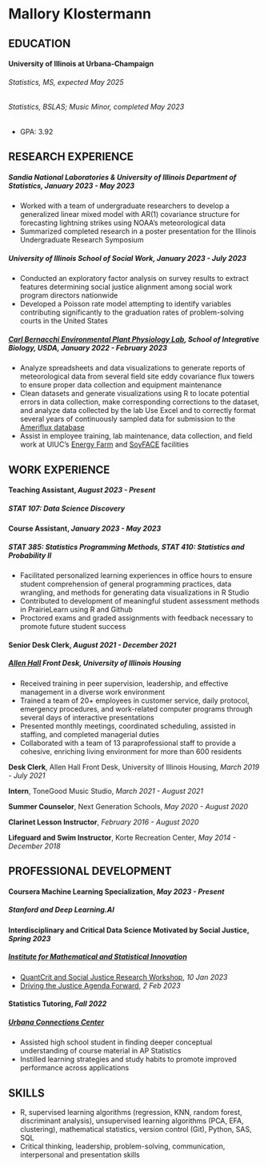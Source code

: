 # Mallory Klostermann

## EDUCATION

#### **University of Illinois at Urbana-Champaign**

###### Statistics, MS, *expected May 2025*

###### Statistics, BSLAS; Music Minor, *completed May 2023*

-   GPA: 3.92

## RESEARCH EXPERIENCE

##### Sandia National Laboratories & University of Illinois Department of Statistics, *January 2023 - May 2023*

-   Worked with a team of undergraduate researchers to develop a generalized linear mixed model with AR(1) covariance structure for forecasting lightning strikes using NOAA's meteorological data\
-   Summarized completed research in a poster presentation for the Illinois Undergraduate Research Symposium

##### University of Illinois School of Social Work, *January 2023 - July 2023*

-   Conducted an exploratory factor analysis on survey results to extract features determining social justice alignment among social work program directors nationwide
-   Developed a Poisson rate model attempting to identify variables contributing significantly to the graduation rates of problem-solving courts in the United States

##### [Carl Bernacchi Environmental Plant Physiology Lab](https://www.life.illinois.edu/bernacchi/), School of Integrative Biology, USDA, *January 2022 - February 2023*

-   Analyze spreadsheets and data visualizations to generate reports of meteorological data from several field site eddy covariance flux towers to ensure proper data collection and equipment maintenance
-   Clean datasets and generate visualizations using R to locate potential errors in data collection, make corresponding corrections to the dataset, and analyze data collected by the lab Use Excel and to correctly format several years of continuously sampled data for submission to the [Ameriflux database](https://ameriflux.lbl.gov/data/aboutdata/)
-   Assist in employee training, lab maintenance, data collection, and field work at UIUC's [Energy Farm](https://energyfarm.illinois.edu/#:~:text=About%20the%20Energy%20Farm,%2DChampaign%20campus'%20South%20Farms.) and [SoyFACE](https://soyface.illinois.edu/) facilities

## WORK EXPERIENCE

#### Teaching Assistant, *August 2023 - Present*

##### STAT 107: Data Science Discovery

#### Course Assistant, *January 2023 - May 2023*

##### STAT 385: Statistics Programming Methods, STAT 410: Statistics and Probability II

-   Facilitated personalized learning experiences in office hours to ensure student comprehension of general programming practices, data wrangling, and methods for generating data visualizations in R Studio
-   Contributed to development of meaningful student assessment methods in PrairieLearn using R and Github
-   Proctored exams and graded assignments with feedback necessary to promote future student success

#### Senior Desk Clerk, *August 2021 - December 2021*

##### [*Allen Hall*](https://housing.illinois.edu/Living-Options/Residence-Halls/Undergraduate-Halls/Allen) *Front Desk, University of Illinois Housing*

-   Received training in peer supervision, leadership, and effective management in a diverse work environment
-   Trained a team of 20+ employees in customer service, daily protocol, emergency procedures, and work-related computer programs through several days of interactive presentations
-   Presented monthly meetings, coordinated scheduling, assisted in staffing, and completed managerial duties
-   Collaborated with a team of 13 paraprofessional staff to provide a cohesive, enriching living environment for more than 600 residents

**Desk Clerk**, Allen Hall Front Desk, University of Illinois Housing, *March 2019 - July 2021*

**Intern**, ToneGood Music Studio, *March 2021 - August 2021*

**Summer Counselor**, Next Generation Schools, *May 2020 - August 2020*

**Clarinet Lesson Instructor**, *February 2016 - August 2020*

**Lifeguard and Swim Instructor**, Korte Recreation Center, *May 2014 - December 2018*

## PROFESSIONAL DEVELOPMENT

#### Coursera Machine Learning Specialization, *May 2023 - Present*

##### Stanford and Deep Learning.AI

#### Interdisciplinary and Critical Data Science Motivated by Social Justice, *Spring 2023*

##### [*Institute for Mathematical and Statistical Innovation*](https://www.imsi.institute/)

-   [QuantCrit and Social Justice Research Workshop](https://www.imsi.institute/activities/quantcrit-and-social-justice-research/), *10 Jan 2023*
-   [Driving the Justice Agenda Forward](https://www.imsi.institute/activities/driving-the-justice-agenda-forward/), *2 Feb 2023*

#### Statistics Tutoring, *Fall 2022*

##### [*Urbana Connections Center*](https://www.urbanaconnectionscenter.org/)

-   Assisted high school student in finding deeper conceptual understanding of course material in AP Statistics
-   Instilled learning strategies and study habits to promote improved performance across applications

## SKILLS

-   R, supervised learning algorithms (regression, KNN, random forest, discriminant analysis), unsupervised learning algorithms (PCA, EFA, clustering), mathematical statistics, version control (Git), Python, SAS, SQL
-   Critical thinking, leadership, problem-solving, communication, interpersonal and presentation skills
